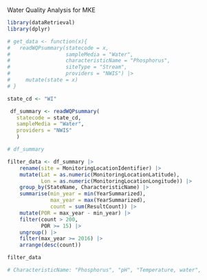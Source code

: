 Water Quality Analysis for MKE



```r

library(dataRetrieval)
library(dplyr)

# get_data <- function(x){
#   readWQPsummary(statecode = x,
#                  sampleMedia = "Water",
#                  characteristicName = "Phosphorus",
#                  siteType = "Stream",
#                  providers = "NWIS") |> 
#     mutate(state = x)
# }

state_cd <- "WI"

 df_summary <- readWQPsummary(
   statecode = state_cd,
   sampleMedia = "Water",
   providers = "NWIS"
   )

# df_summary

```

```r
filter_data <- df_summary |> 
    rename(site = MonitoringLocationIdentifier) |> 
    mutate(Lat = as.numeric(MonitoringLocationLatitude),
           Lon = as.numeric(MonitoringLocationLongitude)) |> 
    group_by(StateName, CharacteristicName) |> 
    summarise(min_year = min(YearSummarized),
              max_year = max(YearSummarized),
              count = sum(ResultCount)) |> 
    mutate(POR = max_year - min_year) |> 
    filter(count > 200,
           POR >= 15) |>
    ungroup() |> 
    filter(max_year >= 2016) |>
    arrange(desc(count))

filter_data

# CharacteristicName: "Phosphorus", "pH", "Temperature, water", 
```

